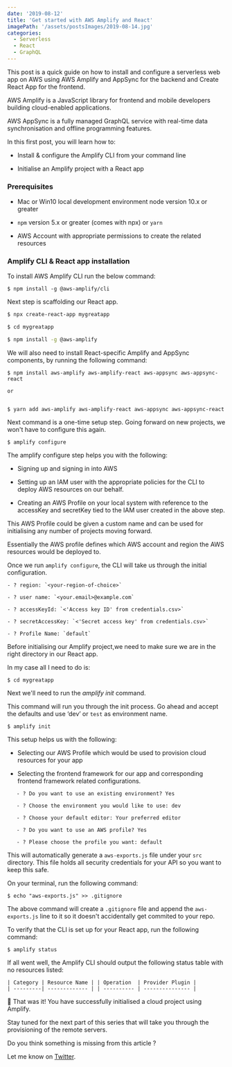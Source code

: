 ```yaml
---
date: '2019-08-12'
title: 'Get started with AWS Amplify and React'
imagePath: '/assets/postsImages/2019-08-14.jpg'
categories:
  - Serverless
  - React
  - GraphQL
---
```


This post is a quick guide on how to install and configure a serverless web app on AWS using AWS Amplify and AppSync
for the backend and Create React App for the frontend.

AWS Amplify is a JavaScript library for frontend and mobile developers building cloud-enabled applications.

AWS AppSync is a fully managed GraphQL service with real-time data synchronisation and offline programming features.

In this first post, you will learn how to:

- Install &amp; configure the Amplify CLI from your command line

- Initialise an Amplify project with a React app

### Prerequisites

- Mac or Win10 local development environment node version 10.x or greater

- `npm` version 5.x or greater (comes with npx) or `yarn`

- AWS Account with appropriate permissions to create the related resources

### Amplify CLI &amp; React app installation

To install AWS Amplify CLI run the below command:

```shell
$ npm install -g @aws-amplify/cli
```

Next step is scaffolding our React app.

```bash
$ npx create-react-app mygreatapp

$ cd mygreatapp

$ npm install -g @aws-amplify

```

We will also need to install React-specific Amplify and AppSync components, by running the following command:

```shell
$ npm install aws-amplify aws-amplify-react aws-appsync aws-appsync-react

or


$ yarn add aws-amplify aws-amplify-react aws-appsync aws-appsync-react
```

Next command is a one-time setup step.
Going forward on new projects, we won't have to configure this again.

```shell
$ amplify configure
```

The amplify configure step helps you with the following:

- Signing up and signing in into AWS

- Setting up an IAM user with the appropriate policies for the CLI to deploy AWS resources on our behalf.

- Creating an AWS Profile on your local system with reference to the accessKey and secretKey tied to the IAM user created in the above step.

This AWS Profile could be given a custom name and can be used for initialising any number of projects moving forward.

Essentially the AWS profile defines which AWS account and region the AWS resources would be deployed to.

Once we run `amplify configure`, the CLI will take us through the initial configuration.

```shell
- ? region: `<your-region-of-choice>`

- ? user name: `<your.email>@example.com`

- ? accessKeyId: `<'Access key ID' from credentials.csv>`

- ? secretAccessKey: `<'Secret access key' from credentials.csv>`

- ? Profile Name: `default`
```

Before initialising our Amplify project,we need to make sure we are in the right directory in our React app.

In my case all I need to do is:

```shell
$ cd mygreatapp
```

Next we'll need to run the *amplify init* command.

This command will run you through the init process.
Go ahead and accept the defaults and use ‘dev’ or `test` as environment name.

```shell
$ amplify init
```

This setup helps us with the following:

- Selecting our AWS Profile which would be used to provision cloud resources for your app

- Selecting the frontend framework for our app and corresponding frontend framework related configurations.

```shell
   - ? Do you want to use an existing environment? Yes

   - ? Choose the environment you would like to use: dev

   - ? Choose your default editor: Your preferred editor

   - ? Do you want to use an AWS profile? Yes

   - ? Please choose the profile you want: default
```

This will automatically generate a `aws-exports.js` file under your `src` directory.
This file holds all security credentials for your API so you want to keep this safe.

On your terminal, run the following command:

```shell
$ echo "aws-exports.js" >> .gitignore
```

The above command will create a `.gitignore` file and append the `aws-exports.js` line to
it so it doesn't accidentally get commited to your repo.

To verify that the CLI is set up for your React app, run the following command:

```shell
$ amplify status
```

If all went well, the Amplify CLI should output the following status table with no resources listed:

```shell
| Category | Resource Name | | Operation  | Provider Plugin |
| ---------| ------------- | | ---------- | --------------- |
```

🎉 That was it! You have successfully initialised a cloud project using Amplify.

Stay tuned for the next part of this series that will take you through the provisioning of the remote servers.

Do you think something is missing from this article ?

Let me know on [Twitter](https://twitter.com/SpyrouYannis).
